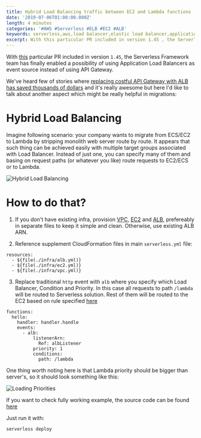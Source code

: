 ```yaml
---
title: Hybrid Load Balancing traffic between EC2 and Lambda functions - useful API migration pattern
date: '2019-07-06T01:00:00.000Z'
length: 4 minutes
categories: '#AWS #Serverless #ELB #EC2 #ALB'
keywords: serverless,aws,load balancer,elastic load balancer,application load balancer,alb,elb,migration
excerpt: With this particular PR included in version 1.45 , the Serverless Framework team has finally enabled a possibility of using Application Load Balancers as event source instead of using API Gateway. We've heard few of stories where…
---
```


With [this](https://github.com/serverless/serverless/pull/6073) particular PR included in version `1.45`, the Serverless Framework team has finally enabled a possibility of using Application Load Balancers as event source instead of using API Gateway.

We've heard few of stories where [replacing costful API Gateway with ALB has saved thousands of dollars](https://serverless-training.com/articles/save-money-by-replacing-api-gateway-with-application-load-balancer/) and it's really awesome but here I'd like to talk about another aspect which might be really helpful in migrations:

# Hybrid Load Balancing

Imagine following scenario: your company wants to migrate from ECS/EC2 to Lambda by stripping monolith web server route by route. It appears that such thing can be achieved easily with multiple target groups associated with Load Balancer. Instead of just one, you can specify many of them and basing on request paths (or whatever you like) route requests to EC2/ECS or to Lambda.

![Hybrid Load Balancing](./hybrid-overview.png 'Hybrid Load Balancing')

# How to do that?

1. If you don't have existing infra, provision [VPC](https://github.com/RafalWilinski/hybrid-load-balancing/blob/master/infra/vpc.yml), [EC2](https://github.com/RafalWilinski/hybrid-load-balancing/blob/master/infra/ec2.yml) and [ALB](https://github.com/RafalWilinski/hybrid-load-balancing/blob/master/infra/alb.yml), prefereably in separate files to keep it simple and clean. Otherwise, use existing ALB ARN.

2. Reference supplement CloudFormation files in main `serverless.yml` file:

```
resources:
  - ${file(./infra/alb.yml)}
  - ${file(./infra/ec2.yml)}
  - ${file(./infra/vpc.yml)}
```

3. Replace traditional `http` event with `alb` where you specify which Load Balancer, Condition and Priority. In this case all requests to path `/lambda` will be routed to Serverless solution. Rest of them will be routed to the EC2 based on rule specified [here](https://github.com/RafalWilinski/hybrid-load-balancing/blob/master/infra/alb.yml#L23-L34)

```
functions:
  hello:
    handler: handler.handle
    events:
      - alb:
          listenerArn:
            Ref: albListener
          priority: 1
          conditions:
            path: /lambda
```

One thing worth noting here is that Lambda priority should be bigger than server's, so it should look something like this:

![Loading Priorities](./priorities.png 'Priorities')

If you want to check fully working example, the source code can be found [here](https://github.com/RafalWilinski/hybrid-load-balancing)

Just run it with:

```
serverless deploy
```
